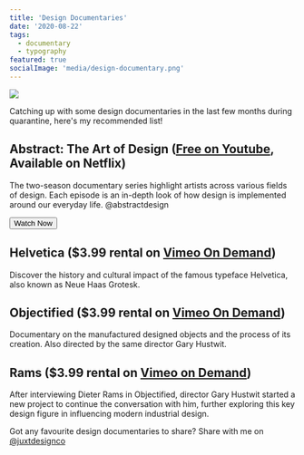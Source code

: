 ```yaml
---
title: 'Design Documentaries'
date: '2020-08-22'
tags:
  - documentary
  - typography
featured: true
socialImage: 'media/design-documentary.png'
---
```


![](media/design-documentary.png)


Catching up with some design documentaries in the last few months during quarantine, here's my recommended list!

## Abstract: The Art of Design ([Free on Youtube](https://www.youtube.com/watch?v=q_k8fVNzbGU&list=PLuctemCzX-m4svPpBctWUp0oG__Lhglq9), Available on Netflix)

The two-season documentary series highlight artists across various fields of design. Each episode is an in-depth look of how design is implemented around our everyday life.
@abstractdesign

<Button to="https://www.youtube.com/watch?v=q_k8fVNzbGU&list=PLuctemCzX-m4svPpBctWUp0oG__Lhglq9">
  Watch Now
</Button>

## Helvetica ($3.99 rental on [Vimeo On Demand](https://vimeo.com/ondemand/helvetica3/232871579))

Discover the history and cultural impact of the famous typeface Helvetica, also known as Neue Haas Grotesk.

## Objectified ($3.99 rental on [Vimeo On Demand](https://vimeo.com/ondemand/objectified/232897036))

Documentary on the manufactured designed objects and the process of its creation. Also directed by the same director Gary Hustwit.

## Rams ($3.99 rental on [Vimeo on Demand](https://vimeo.com/ondemand/ramsfilm/291784379))

After interviewing Dieter Rams in Objectified, director Gary Hustwit started a new project to continue the conversation with him, further exploring this key design figure in influencing modern industrial design.

Got any favourite design documentaries to share? Share with me on [@juxtdesignco](https://twitter.com/juxtdesignco)
